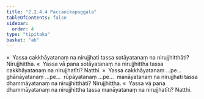 ```yaml
---
title: "2.2.4.4 Paccanīkapuggala"
tableOfContents: false
sidebar:
  order: 4
type: "tipitaka"
basket: "ab"
---
```



<DynamicBreadcrumb />

<Division number="160">

<Paragraph number="1301">
»  Yassa cakkhāyatanaṃ na nirujjhati tassa sotāyatanaṃ na nirujjhitthāti? Nirujjhittha.
</Paragraph>

<Paragraph number="1302">
«  Yassa vā pana sotāyatanaṃ na nirujjhittha tassa cakkhāyatanaṃ na nirujjhatīti? Natthi.
</Paragraph>

<Paragraph number="1303">
»  Yassa cakkhāyatanaṃ …pe…  ghānāyatanaṃ …pe…  rūpāyatanaṃ …pe…  manāyatanaṃ na nirujjhati tassa dhammāyatanaṃ na nirujjhitthāti? Nirujjhittha.
</Paragraph>

<Paragraph number="1304">
«  Yassa vā pana dhammāyatanaṃ na nirujjhittha tassa manāyatanaṃ na nirujjhatīti? Natthi.
</Paragraph>
</Division>